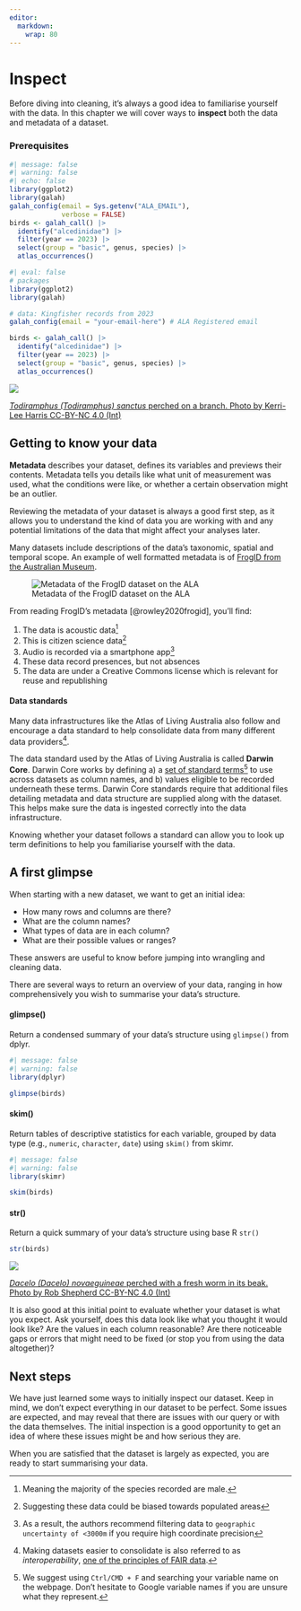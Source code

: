 ```yaml
---
editor: 
  markdown: 
    wrap: 80
---
```


# Inspect

Before diving into cleaning, it's always a good idea to familiarise
yourself with the data. In this chapter we will cover ways to **inspect** both the
data and metadata of a dataset.

### Prerequisites

```r
#| message: false
#| warning: false
#| echo: false
library(ggplot2)
library(galah)
galah_config(email = Sys.getenv("ALA_EMAIL"),
             verbose = FALSE)
birds <- galah_call() |>
  identify("alcedinidae") |>
  filter(year == 2023) |>
  select(group = "basic", genus, species) |>
  atlas_occurrences()
```

```r
#| eval: false
# packages
library(ggplot2)
library(galah)

# data: Kingfisher records from 2023
galah_config(email = "your-email-here") # ALA Registered email

birds <- galah_call() |>
  identify("alcedinidae") |>
  filter(year == 2023) |>
  select(group = "basic", genus, species) |>
  atlas_occurrences()
```

:::{.aside}

<img class = "rounded" src="https://ala-images.s3.ap-southeast-2.amazonaws.com/store/2/5/1/d/9525c6da-fd47-41fa-8eff-55c6747ed152/original"></img>

::: {.figure-caption}
[*Todiramphus (Todiramphus) sanctus* perched on a branch. Photo by Kerri-Lee Harris CC-BY-NC 4.0
(Int)](https://biocache.ala.org.au/occurrences/77b8aac0-18af-4ec6-a03c-ff825859a6f3)
:::
:::

## Getting to know your data

**Metadata** describes your dataset, defines its variables and previews their
contents. Metadata tells you details like what unit of
measurement was used, what the conditions were like, or whether a
certain observation might be an outlier.

Reviewing the metadata of your dataset is always a good first step, as it allows
you to understand the kind of data you are working with and any potential
limitations of the data that might affect your analyses later.

Many datasets include descriptions of the data's taxonomic, spatial and temporal
scope. An example of well formatted metadata is of [FrogID from the Australian
Museum](https://collections.ala.org.au/public/show/dr14760).

![Metadata of the FrogID dataset on the ALA](images/example_frogid.png)

From reading FrogID's metadata [@rowley2020frogid], you'll find:

1.  The data is acoustic data[^1]
2.  This is citizen science data[^2]
3.  Audio is recorded via a smartphone app[^3]
4.  These data record presences, but not absences
5.  The data are under a Creative Commons license which is relevant for reuse and republishing

[^1]: Meaning the majority of the species recorded are male.
[^2]: Suggesting these data could be biased towards populated areas
[^3]: As a result, the authors recommend filtering data to `geographic uncertainty of <3000m` if you require high coordinate precision 


::: {.callout-note collapse="true"}

#### Data standards

Many data infrastructures like the Atlas of Living Australia also follow and encourage a data
standard to help consolidate data from many different data
providers[^inspect-1].

The data standard used by the Atlas of Living Australia is called **Darwin Core**.
Darwin Core works by defining a) a [set of standard terms](https://dwc.tdwg.org/terms/)[^inspect-2] 
to use across datasets as column names, and b) values eligible to be recorded
underneath these terms. Darwin Core standards require that additional files 
detailing metadata and data structure are supplied along with the dataset. This 
helps make sure the data is ingested correctly into the data infrastructure.

Knowing whether your dataset follows a standard can allow you to look up term
definitions to help you familiarise yourself with the data.
:::

[^inspect-1]: Making datasets easier to consolidate is also referred to as
    *interoperability*, [one of the principles of FAIR
    data](https://ardc.edu.au/resource/fair-data/).

[^inspect-2]: We suggest using `Ctrl/CMD + F` and searching your variable name
    on the webpage. Don't hesitate to Google variable names if you are unsure
    what they represent.

## A first glimpse

When starting with a new dataset, we want to get an initial idea:

  * How many rows and columns are there? 
  * What are the column names? 
  * What types of data are in each column? 
  * What are their possible values or ranges? 
  
These answers are useful to know before jumping into wrangling and cleaning data.

There are several ways to return an overview of your data, ranging in how
comprehensively you wish to summarise your data's structure.

::: {.panel-tabset .nav-pills}
#### glimpse()

Return a condensed summary of your data's structure using `glimpse()` from
dplyr.

```r
#| message: false
#| warning: false
library(dplyr)

glimpse(birds)
```

#### skim()

Return tables of descriptive statistics for each variable, grouped by data type
(e.g., `numeric`, `character`, `date`) using `skim()` from skimr.

```r
#| message: false
#| warning: false
library(skimr)

skim(birds)
```

#### str()

Return a quick summary of your data's structure using base R `str()`

```r
str(birds)
```
:::

:::{.aside}

<img class = "rounded" src="https://images.ala.org.au/image/details?imageId=5a0ff06d-d7ac-44d2-a152-b2207cc98ab4"></img>

::: {.figure-caption}
[*Dacelo (Dacelo) novaeguineae* perched with a fresh worm in its beak. Photo by Rob Shepherd CC-BY-NC 4.0
(Int)](https://biocache.ala.org.au/occurrences/1cb231bd-6000-43dd-9feb-409a29e93779)
:::
:::


It is also good at this initial point to evaluate whether your dataset is
what you expect. Ask yourself, does this data look like what you thought it would look like? Are the values in each column reasonable? Are there noticeable gaps or errors that might need
to be fixed (or stop you from using the data altogether)?

## Next steps

We have just learned some ways to initially inspect our dataset. Keep in mind, we don't expect everything in our dataset to be perfect. Some issues are expected, and may reveal that there are issues with our query or with the data themselves. The
initial inspection is a good opportunity to get an idea of where these issues might be and how serious they are.

When you are satisfied that the dataset is largely as expected, you are ready to start summarising your data.


